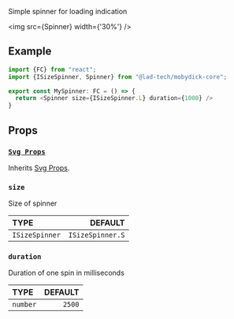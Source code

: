Simple spinner for loading indication


<img src={Spinner} width={'30%'} />

## Example
```typescript jsx
import {FC} from "react";
import {ISizeSpinner, Spinner} from "@lad-tech/mobydick-core";

export const MySpinner: FC = () => {
  return <Spinner size={ISizeSpinner.L} duration={1000} />
}
```

## Props

### [`Svg Props`](https://github.com/software-mansion/react-native-svg/blob/main/USAGE.md#common-props)

Inherits [Svg Props](https://github.com/software-mansion/react-native-svg/blob/main/USAGE.md#common-props).

### `size`

Size of spinner

| TYPE         |        DEFAULT |
|:-------------|---------------:|
| `ISizeSpinner` | `ISizeSpinner.S` |


### `duration`

Duration of one spin in milliseconds

| TYPE     | DEFAULT |
|:---------|--------:|
| `number` |  `2500` |

